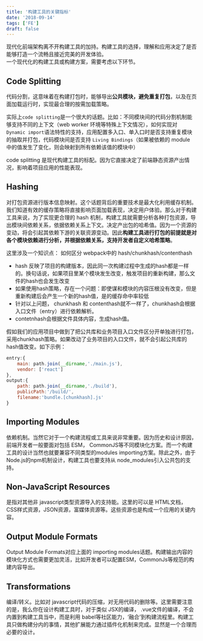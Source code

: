 ```yaml
---
title: '构建工具的关键指标'
date: '2018-09-14'
tags: ['FE']
draft: false
---
```



现代化前端架构离不开构建工具的加持。构建工具的选择，理解和应用决定了是否能够打造一个流畅且接近完美的开发体验。  
一个现代化的构建工具或构建方案，需要考虑以下环节。

## Code Splitting

代码分割，这意味着在构建打包时，能够导出**公共模块，避免重复打包**，以及在页面加载运行时，实现最合理的按需加载策略。  

实际上`code splitting`是一个很大的话题。比如：不同模块间的代码分割机制能够支持不同的上下文（web worker 环境等特殊上下文情况），如何实现对 `Dynamic import`语法特性的支持，应用配置多入口、单入口时是否支持重复模块的抽取并打包，代码模块间是否支持 `Living Bindings`（如果被依赖的 module 中的值发生了变化，则会映射到所有依赖该值的模块中）  

code splitting 是现代构建工具的标配。因为它直接决定了前端静态资源产出情况，影响着项目应用的性能表现。  

## Hashing

对打包资源进行版本信息映射。这个话题背后的重要技术是最大化利用缓存机制。我们知道有效的缓存策略将直接影响页面加载表现，决定用户体验。那么对于构建工具来说，为了实现更合理的 hash 机制，构建工具就需要分析各种打包资源，导出模块间依赖关系，依据依赖关系上下文。决定产出包的哈希值。因为一个资源的变动，将会引起其依赖下游的关联资源变动。因此**构建工具进行打包的前提就是对各个模块依赖进行分析，并根据依赖关系，支持开发者自定义哈希策略**。

这里涉及一个知识点： 如何区分 webpack中的 hash/chunkhash/contenthash

- hash 反映了项目的构建版本，因此同一次构建过程中生成的hash都是一样的。换句话说，如果项目里某个模块发生改变，触发项目的重新构建，那么文件的hash也会发生改变
- 如果使用hash策略，存在一个问题：即使谋和模块的内容压根没有改变，但是重新构建后会产生一个新的hash值，是的缓存命中率较低
- 针对以上问题， chunkhash 和 contenthash就不一样了，chunkhash会根据入口文件（entry）进行依赖解析。
- contetnhash会根据文件具体内容，生成hash值。  

假如我们的应用项目中做到了把公共库和业务项目入口文件区分开单独进行打包，采用chunkhash策略。如果改动了业务项目的入口文件，就不会引起公共库的hash值改变。如下示例：

```js
entry:{
    main: path.join(__dirname,'./main.js'),
    vendor: ['react']
},
output:{
    path: path.join(__dirname,'./build'),
    publicPath:'/build/',
    filename:'bundle.[chunkhash].js'
}
```

## Importing Modules

依赖机制。当然它对于一个构建流程或工具来说非常重要。因为历史和设计原因，前端开发者一般要面对包括 ESM， CommonJS等不同模块化方案。而一个构建工具的设计当然也就要兼容不同类型的modules importing方案。除此之外，由于 Node.js的npm机制设计，构建工具也要支持从 node_modules引入公共包的支持。  

## Non-JavaScript Resources

是指对其他非 javascript类型资源导入的支持能。这里的可以是 HTML文档，CSS样式资源，JSON资源，富媒体资源等。这些资源也是构成一个应用的关键内容。  

## Output Module Formats

Output Module Formats对应上面的 importing modules话题。构建输出内容的模块化方式也需要更加灵活，比如开发者可以配置ESM，CommonJs等规范的构建内容导出。

## Transformations

编译/转义。比如对 javascript代码的压缩，对无用代码的删除等。这里需要注意的是，我么你在设计构建工具时，对于类似 JSX的编译， .vue文件的编译，不会内置到构建工具当中，而是利用 babel等社区能力，‘融合’到构建流程里。构建工具只做构建分内的事情，其他扩展能力通过插件化机制来完成。显然是一个合理而必要的设计。
